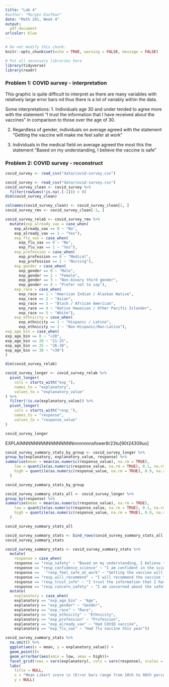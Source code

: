 ```yaml
---
title: "Lab 4"
#author: "Morgen Kaufman"
date: "Math 241, Week 4"
output:
  pdf_document
urlcolor: blue
---
```

```r
# Do not modify this chunk.
knitr::opts_chunk$set(echo = TRUE, warning = FALSE, message = FALSE)
```

```r
# Put all necessary libraries here
library(tidyverse)
library(readr)
```

### Problem 1: COVID survey - interpretation

This graphic is quite difficult to interpret as there are many variables with relatively large error bars nd thus there is a lot of variably within the data. 

Some interpretations: 
1. Individuals age 30 and under tended to agree more with the statement "I trust the information that I have received about the vaccines" in comparison to those over the age of 30. 

2. Regardless of gender, individuals on average agreed with the statement "Getting the vaccine will make me feel safer at work"

3. Individuals in the medical field on average agreed the most this the statement "Based on my understanding, I believe the vaccine is safe" 

### Problem 2: COVID survey - reconstruct

```r
covid_survey <- read_csv("data/covid-survey.csv")
```

```r
covid_survey <- read_csv("data/covid-survey.csv")
covid_survey_clean <- covid_survey %>%
  filter(rowSums(!is.na(.[-1])) > 0)
dim(covid_survey_clean)
```

```r
colnames(covid_survey_clean) <- covid_survey_clean[1, ]
covid_survey_rmv <- covid_survey_clean[-1, ]
```

```r
covid_survey_relab <- covid_survey_rmv %>%
  mutate(exp_already_vax = case_when(
    exp_already_vax == 0 ~ "No",
    exp_already_vax == 1 ~ "Yes"),
    exp_flu_vax = case_when(
      exp_flu_vax == 0 ~ "No",
      exp_flu_vax == 1 ~ "Yes"),
    exp_profession = case_when(
      exp_profession == 0 ~ "Medical",
      exp_profession == 1 ~ "Nursing"),
    exp_gender = case_when(
      exp_gender == 0 ~ "Male",
      exp_gender == 1 ~ "Female",
      exp_gender == 3 ~ "Non-binary third gender",
      exp_gender == 4 ~ "Prefer not to say"),
    exp_race = case_when(
      exp_race == 1 ~ "American Indian / Alaskan Native",
      exp_race == 2 ~ "Asian",
      exp_race == 3 ~ "Black / African American",
      exp_race == 4 ~ "Native Hawaiian / Other Pacific Islander",
      exp_race == 5 ~ "White"),
    exp_ethnicity = case_when(
      exp_ethnicity == 1 ~ "Hispanic / Latino",
      exp_ethnicity == 2 ~ "Non-Hispanic/Non-Latino"),
exp_age_bin = case_when(
exp_age_bin == 0 ~ "<20",
exp_age_bin == 20 ~ "21-25",
exp_age_bin == 25 ~ "26-30",
exp_age_bin == 30 ~ ">30")
)

dim(covid_survey_relab)
```

```r
covid_survey_longer <- covid_survey_relab %>% 
  pivot_longer(
    cols = starts_with("exp_"), 
    names_to = "explanatory", 
    values_to = "explanatory_value"
) %>% 
  filter(!is.na(explanatory_value)) %>% 
  pivot_longer(
    cols = starts_with("resp_"), 
    names_to = "response", 
    values_to = "response_value"
)

covid_survey_longer
```

EXPLAINNNNNNNNNNNNNNNNnnnnnnnsfower8r23tu[90t24309uo]

```r
covid_survey_summary_stats_by_group <- covid_survey_longer %>%
group_by(explanatory, explanatory_value, response) %>%
summarise(mean = mean(as.numeric(response_value), na.rm = TRUE),
    low = quantile(as.numeric(response_value, na.rm = TRUE), 0.1, na.rm = TRUE),
    high = quantile(as.numeric(response_value, na.rm = TRUE), 0.9, na.rm = TRUE)
  )

covid_survey_summary_stats_by_group
```
```r
covid_survey_summary_stats_all <- covid_survey_longer %>%
group_by(response) %>%
summarise(mean = mean(as.numeric(response_value), na.rm = TRUE),
    low = quantile(as.numeric(response_value, na.rm = TRUE), 0.1, na.rm = TRUE),
    high = quantile(as.numeric(response_value, na.rm = TRUE), 0.9, na.rm = TRUE)
  )

covid_survey_summary_stats_all
```

```r
covid_survey_summary_stats <- bind_rows(covid_survey_summary_stats_all,covid_survey_summary_stats_by_group)
covid_survey_summary_stats
```

```r
covid_survey_summary_stats <- covid_survey_summary_stats %>%
  mutate( 
    response = case_when(
    response == "resp_safety" ~ "Based on my understanding, I believe the vaccine is safe",
    response == "resp_confidence_science" ~ "I am confident in the scientific vetting process for the new COVID vaccines",
    response ==   "resp_feel_safe_at_work" ~ "Getting the vaccine will make me feel safer at work",
    response == "resp_will_recommend" ~ "I will recommend the vaccine to family, friends, and community members",
    response == "resp_trust_info" ~ "I trust the information that I have received about the vaccines",
    response == "resp_concern_safety" ~ "I am concerned about the safety and side effects of the vaccine")) %>%
  mutate( 
    explanatory = case_when(
    explanatory == "exp_age_bin" ~ "Age",
    explanatory == "exp_gender" ~ "Gender",
    explanatory == "exp_race" ~ "Race",
    explanatory == "exp_ethnicity" ~ "Ethnicity",
    explanatory == "exp_profession" ~ "Profession",
    explanatory == "exp_already_vax" ~ "Had COVID vaccine",
    explanatory == "exp_flu_vax" ~ "Had flu vaccine this year"))
```

```r
covid_survey_summary_stats %>%
  na.omit() %>%
  ggplot(aes(x = mean, y = explanatory_value)) +
  geom_point()+
  geom_errorbar(aes(xmin = low, xmax = high))+
  facet_grid(rows = vars(explanatory), cols = vars(response), scales = 'free', labeller = label_wrap_gen(width = 15)) +
  labs(
    title = NULL,
    x = "Mean Likert score \n (Error bars range from 10th to 90th percentile)",
    y = NULL)
```


